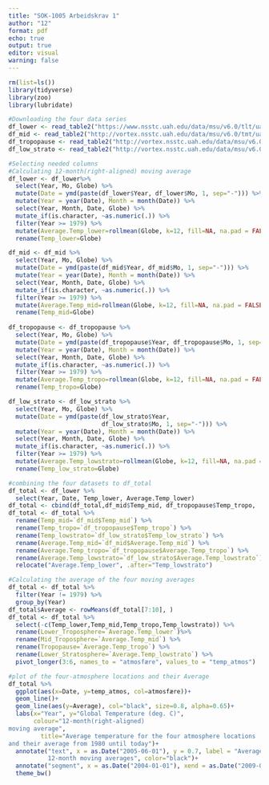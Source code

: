 ---
title: "SOK-1005 Arbeidskrav 1"
author: "12"
format: pdf
echo: true
output: true
editor: visual
warning: false
---

```{r, message=FALSE, warning=FALSE}
rm(list=ls()) 
library(tidyverse)
library(zoo)
library(lubridate)
```

```{r, message = FALSE, warning=FALSE}
#Downloading the four data series
df_lower <- read_table2("https://www.nsstc.uah.edu/data/msu/v6.0/tlt/uahncdc_lt_6.0.txt")
df_mid <- read_table2("http://vortex.nsstc.uah.edu/data/msu/v6.0/tmt/uahncdc_mt_6.0.txt")
df_tropopause <- read_table2("http://vortex.nsstc.uah.edu/data/msu/v6.0/ttp/uahncdc_tp_6.0.txt")
df_low_strato <- read_table2("http://vortex.nsstc.uah.edu/data/msu/v6.0/tls/uahncdc_ls_6.0.txt")
```

```{r, message = FALSE, warning = FALSE}

#Selecting needed columns
#Calculating 12-month(right-aligned) moving average
df_lower <- df_lower%>% 
  select(Year, Mo, Globe) %>% 
  mutate(Date = ymd(paste(df_lower$Year, df_lower$Mo, 1, sep="-"))) %>% 
  mutate(Year = year(Date), Month = month(Date)) %>%
  select(Year, Month, Date, Globe) %>%  
  mutate_if(is.character, ~as.numeric(.)) %>% 
  filter(Year >= 1979) %>% 
  mutate(Average.Temp_lower=rollmean(Globe, k=12, fill=NA, na.pad = FALSE, align="right")) %>%  
  rename(Temp_lower=Globe)

df_mid <- df_mid %>%
  select(Year, Mo, Globe) %>% 
  mutate(Date = ymd(paste(df_mid$Year, df_mid$Mo, 1, sep="-"))) %>% 
  mutate(Year = year(Date), Month = month(Date)) %>%
  select(Year, Month, Date, Globe) %>%  
  mutate_if(is.character, ~as.numeric(.)) %>% 
  filter(Year >= 1979) %>% 
  mutate(Average.Temp_mid=rollmean(Globe, k=12, fill=NA, na.pad = FALSE, align="right")) %>% 
  rename(Temp_mid=Globe)
  
df_tropopause <- df_tropopause %>%
  select(Year, Mo, Globe) %>%
  mutate(Date = ymd(paste(df_tropopause$Year, df_tropopause$Mo, 1, sep="-"))) %>% 
  mutate(Year = year(Date), Month = month(Date)) %>%
  select(Year, Month, Date, Globe) %>%  
  mutate_if(is.character, ~as.numeric(.)) %>% 
  filter(Year >= 1979) %>% 
  mutate(Average.Temp_tropo=rollmean(Globe, k=12, fill=NA, na.pad = FALSE, align="right")) %>% 
  rename(Temp_tropo=Globe)

df_low_strato <- df_low_strato %>%
  select(Year, Mo, Globe) %>%
  mutate(Date = ymd(paste(df_low_strato$Year, 
                          df_low_strato$Mo, 1, sep="-"))) %>% 
  mutate(Year = year(Date), Month = month(Date)) %>%
  select(Year, Month, Date, Globe) %>%  
  mutate_if(is.character, ~as.numeric(.)) %>% 
  filter(Year >= 1979) %>% 
  mutate(Average.Temp_lowstrato=rollmean(Globe, k=12, fill=NA, na.pad = FALSE, align="right")) %>% 
  rename(Temp_low_strato=Globe)
```

```{r}
#combining the four datasets to df_total
df_total <- df_lower %>% 
  select(Year, Date, Temp_lower, Average.Temp_lower)
df_total <- cbind(df_total,df_mid$Temp_mid, df_tropopause$Temp_tropo,  df_low_strato$Temp_low_strato, df_mid$Average.Temp_mid,df_tropopause$Average.Temp_tropo,df_low_strato$Average.Temp_lowstrato)
df_total <- df_total %>% 
  rename(Temp_mid=`df_mid$Temp_mid`) %>%
  rename(Temp_tropo=`df_tropopause$Temp_tropo`) %>%
  rename(Temp_lowstrato=`df_low_strato$Temp_low_strato`) %>%
  rename(Average.Temp_mid=`df_mid$Average.Temp_mid`) %>% 
  rename(Average.Temp_tropo=`df_tropopause$Average.Temp_tropo`) %>%
  rename(Average.Temp_lowstrato=`df_low_strato$Average.Temp_lowstrato`) %>% 
  relocate("Average.Temp_lower", .after="Temp_lowstrato")
```

```{r}
#Calculating the average of the four moving averages
df_total <- df_total %>% 
  filter(Year != 1979) %>% 
  group_by(Year)
df_total$Average <- rowMeans(df_total[7:10], )
df_total <- df_total %>% 
  select(-c(Temp_lower,Temp_mid,Temp_tropo,Temp_lowstrato)) %>% 
  rename(Lower_Troposphere=`Average.Temp_lower`)%>%
  rename(Mid_Troposphere=`Average.Temp_mid`) %>% 
  rename(Tropopause=`Average.Temp_tropo`) %>% 
  rename(Lower_Stratosphere=`Average.Temp_lowstrato`) %>% 
  pivot_longer(3:6, names_to = "atmosfære", values_to = "temp_atmos")
```

```{r}
#plot of the four-atmosphere locations and their Average 
df_total %>% 
  ggplot(aes(x=Date, y=temp_atmos, col=atmosfære))+
  geom_line()+
  geom_line(aes(y=Average), col="black", size=0.8, alpha=0.65)+
  labs(x="Year", y="Global Temperature (deg. C)",
       colour="12-month(right-aligned) 
moving average",
         title="Average temperature for the four atmosphere locations 
and their average from 1980 until today")+
  annotate("text", x = as.Date("2005-06-01"), y = 0.7, label = "Average of the four
           12-month moving averages", color="black")+
  annotate("segment", x = as.Date("2004-01-01"), xend = as.Date("2009-08-01"), y = 0.5, yend = 0.08, arrow = arrow(length = unit(0.4,"cm")))+
  theme_bw()
```

